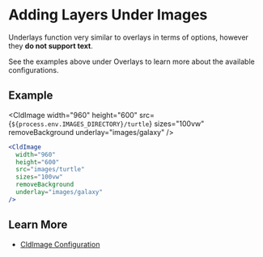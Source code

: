 


<Head>
  <title>Image Underlays - Next Cloudinary</title>
  <meta name="og:title" content="Adding Layers Under Images - Next Cloudinary" />
  <meta name="og:url" content={`https://next-cloudinary.spacejelly.dev/use-cases/image-underlays`} />
</Head>

<OgImage
  title="Image Underlays"
  twitterTitle="Adding Layers Under Images"
/>

# Adding Layers Under Images

Underlays function very similar to overlays in terms of options, however they **do not support text**.

See the examples above under Overlays to learn more about the available configurations.

## Example

<CldImage
  width="960"
  height="600"
  src={`${process.env.IMAGES_DIRECTORY}/turtle`}
  sizes="100vw"
  removeBackground
  underlay="images/galaxy"
/>

```jsx
<CldImage
  width="960"
  height="600"
  src="images/turtle"
  sizes="100vw"
  removeBackground
  underlay="images/galaxy"
/>
```

## Learn More
* [CldImage Configuration](/components/cldimage/configuration)